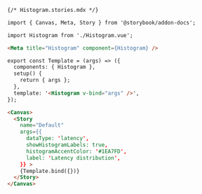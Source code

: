 ```md
{/* Histogram.stories.mdx */}

import { Canvas, Meta, Story } from '@storybook/addon-docs';

import Histogram from './Histogram.vue';

<Meta title="Histogram" component={Histogram} />

export const Template = (args) => ({
  components: { Histogram },
  setup() {
    return { args };
  },
  template: '<Histogram v-bind="args" />',
});

<Canvas>
  <Story
    name="Default"
    args={{
      dataType: 'latency',
      showHistogramLabels: true,
      histogramAccentColor: '#1EA7FD',
      label: 'Latency distribution',
    }} >
    {Template.bind({})}
  </Story>
</Canvas>
```